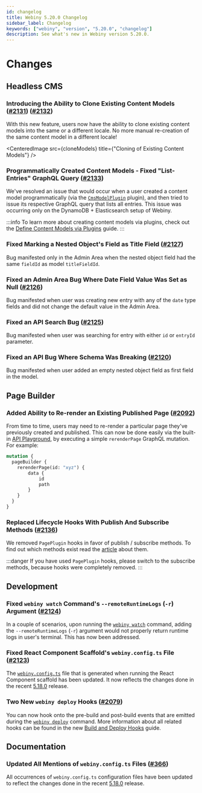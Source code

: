 ```yaml
---
id: changelog
title: Webiny 5.20.0 Changelog
sidebar_label: Changelog
keywords: ["webiny", "version", "5.20.0", "changelog"]
description: See what's new in Webiny version 5.20.0.
---
```



# Changes

## Headless CMS

### Introducing the Ability to Clone Existing Content Models ([#2131](https://github.com/webiny/webiny-js/pull/2131)) ([#2132](https://github.com/webiny/webiny-js/pull/2132))

With this new feature, users now have the ability to clone existing content models into the same or a different locale. No more manual re-creation of the same content model in a different locale!

<CenteredImage
  src={cloneModels}
  title={"Cloning of Existing Content Models"}
/>



### Programmatically Created Content Models - Fixed "List-Entries" GraphQL Query  ([#2133](https://github.com/webiny/webiny-js/pull/2133))

We've resolved an issue that would occur when a user created a content model programmatically (via the [`CmsModelPlugin`](https://github.com/webiny/webiny-js/blob/next/packages/api-headless-cms/src/content/plugins/CmsModelPlugin.ts#L9) plugin), and then tried to issue its respective GraphQL query that lists all entries. This issue was occurring only on the DynamoDB + Elasticsearch setup of Webiny.

:::info
To learn more about creating content models via plugins, check out the [Define Content Models via Plugins](/docs/how-to-guides/webiny-applications/headless-cms/content-model-plugins/) guide.
:::

### Fixed Marking a Nested Object's Field as Title Field ([#2127](https://github.com/webiny/webiny-js/pull/2127))

Bug manifested only in the Admin Area when the nested object field had the same `fieldId` as model `titleFieldId`.

### Fixed an Admin Area Bug Where Date Field Value Was Set as Null ([#2126](https://github.com/webiny/webiny-js/pull/2126))

Bug manifested when user was creating new entry with any of the `date` type fields and did not change the default value in the Admin Area.

### Fixed an API Search Bug ([#2125](https://github.com/webiny/webiny-js/pull/2125))

Bug manifested when user was searching for entry with either `id` or `entryId` parameter.

### Fixed an API Bug Where Schema Was Breaking ([#2120](https://github.com/webiny/webiny-js/pull/2120))

Bug manifested when user added an empty nested object field as first field in the model.

## Page Builder

### Added Ability to Re-render an Existing Published Page ([#2092](https://github.com/webiny/webiny-js/pull/2092))

From time to time, users may need to re-render a particular page they've previously created and published. This can now be done easily via the built-in [API Playground](/docs/how-to-guides/webiny-applications/admin-area/api-playground/), by executing a simple `rerenderPage` GraphQL mutation. For example:

```graphql title='Re-rendering a Page via the "rerenderPage" Mutation'
mutation {
  pageBuilder {
    rerenderPage(id: "xyz") {
        data {
            id
            path
        }
    }
  }
}
```

### Replaced Lifecycle Hooks With Publish And Subscribe Methods ([#2136](https://github.com/webiny/webiny-js/pull/2136))

We removed `PagePlugin` hooks in favor of publish / subscribe methods. To find out which methods exist read the [article](/docs/key-topics/page-builder/lifecycle-events) about them.

:::danger
If you have used `PagePlugin` hooks, please switch to the subscribe methods, because hooks were completely removed.
:::


## Development

### Fixed `webiny watch` Command's `--remoteRuntimeLogs` (`-r`) Argument ([#2124](https://github.com/webiny/webiny-js/pull/2124))

In a couple of scenarios, upon running the [`webiny watch`](/docs/how-to-guides/use-watch-command/) command, adding the `--remoteRuntimeLogs` (`-r`) argument would not properly return runtime logs in user's terminal. This has now been addressed.

### Fixed React Component Scaffold's `webiny.config.ts` File ([#2123](https://github.com/webiny/webiny-js/pull/2123))

The [`webiny.config.ts`](https://github.com/webiny/webiny-js/blob/next/packages/cli-plugin-scaffold-react-component/template/webiny.config.ts) file that is generated when running the React Component scaffold has been updated. It now reflects the changes done in the recent [5.18.0](/docs/release-notes/5.18.0/changelog) release.

### Two New `webiny deploy` Hooks ([#2079](https://github.com/webiny/webiny-js/pull/2079))

You can now hook onto the pre-build and post-build events that are emitted during the [`webiny deploy`](/docs/how-to-guides/deployment/deploy-your-project/) command. More information about all related hooks can be found in the new [Build and Deploy Hooks](/docs/how-to-guides/deployment/build-and-deploy-hooks) guide.

## Documentation

### Updated All Mentions of `webiny.config.ts` Files ([#366](https://github.com/webiny/docs.webiny.com/pull/366))

All occurrences of `webiny.config.ts` configuration files have been updated to reflect the changes done in the recent [5.18.0](/docs/release-notes/5.18.0/changelog) release.
